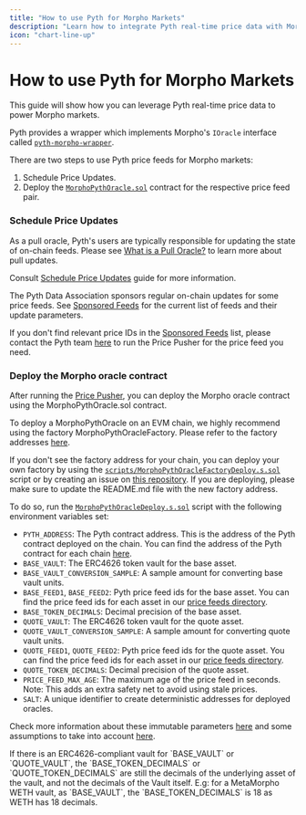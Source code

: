 ```yaml
---
title: "How to use Pyth for Morpho Markets"
description: "Learn how to integrate Pyth real-time price data with Morpho markets using the pyth-morpho-wrapper and oracle contracts."
icon: "chart-line-up"
---
```



# How to use Pyth for Morpho Markets

This guide will show how you can leverage Pyth real-time price data to power Morpho markets.

Pyth provides a wrapper which implements Morpho's `IOracle` interface called [`pyth-morpho-wrapper`](https://github.com/pyth-network/pyth-morpho-wrapper).

There are two steps to use Pyth price feeds for Morpho markets:

1. Schedule Price Updates.
2. Deploy the [`MorphoPythOracle.sol`](https://github.com/pyth-network/pyth-morpho-wrapper/blob/main/src/morpho-pyth/MorphoPythOracle.sol) contract for the respective price feed pair.

<Steps>

### Schedule Price Updates

As a pull oracle, Pyth's users are typically responsible for updating the state of on-chain feeds.
Please see [What is a Pull Oracle?](/price-feeds/pull-updates) to learn more about pull updates.

Consult [Schedule Price Updates](/price-feeds/schedule-price-updates) guide for more information.

The Pyth Data Association sponsors regular on-chain updates for some price feeds.
See [Sponsored Feeds](./sponsored-feeds.mdx) for the current list of feeds and their update parameters.

If you don't find relevant price IDs in the [Sponsored Feeds](./sponsored-feeds.mdx) list, please contact the Pyth team [here](https://tally.so/r/nGz2jj) to run the Price Pusher for the price feed you need.

### Deploy the Morpho oracle contract

After running the [Price Pusher](https://github.com/pyth-network/pyth-crosschain/tree/main/apps/price_pusher), you can deploy the Morpho oracle contract using the MorphoPythOracle.sol contract.

To deploy a MorphoPythOracle on an EVM chain, we highly recommend using the factory MorphoPythOracleFactory. Please refer to the factory addresses [here](https://github.com/pyth-network/pyth-morpho-wrapper?tab=readme-ov-file#factory-addresses).

If you don't see the factory address for your chain, you can deploy your own factory by using the [`scripts/MorphoPythOracleFactoryDeploy.s.sol`](https://github.com/pyth-network/pyth-morpho-wrapper/blob/main/scripts/MorphoPythOracleFactoryDeploy.s.sol) script or by creating an issue on [this repository](https://github.com/pyth-network/pyth-morpho-wrapper).
If you are deploying, please make sure to update the README.md file with the new factory address.

To do so, run the [`MorphoPythOracleDeploy.s.sol`](https://github.com/pyth-network/pyth-morpho-wrapper/blob/main/scripts/MorphoPythOracleDeploy.s.sol) script with the following environment variables set:

- `PYTH_ADDRESS`: The Pyth contract address. This is the address of the Pyth contract deployed on the chain. You can find the address of the Pyth contract for each chain [here](./contract-addresses/evm.md).
- `BASE_VAULT`: The ERC4626 token vault for the base asset.
- `BASE_VAULT_CONVERSION_SAMPLE`: A sample amount for converting base vault units.
- `BASE_FEED1`, `BASE_FEED2`: Pyth price feed ids for the base asset. You can find the price feed ids for each asset in our [price feeds directory](./price-feeds.mdx).
- `BASE_TOKEN_DECIMALS`: Decimal precision of the base asset.
- `QUOTE_VAULT`: The ERC4626 token vault for the quote asset.
- `QUOTE_VAULT_CONVERSION_SAMPLE`: A sample amount for converting quote vault units.
- `QUOTE_FEED1`, `QUOTE_FEED2`: Pyth price feed ids for the quote asset. You can find the price feed ids for each asset in our [price feeds directory](./price-feeds.mdx).
- `QUOTE_TOKEN_DECIMALS`: Decimal precision of the quote asset.
- `PRICE_FEED_MAX_AGE`: The maximum age of the price feed in seconds. Note: This adds an extra safety net to avoid using stale prices.
- `SALT`: A unique identifier to create deterministic addresses for deployed oracles.

Check more information about these immutable parameters [here](https://docs.morpho.org/getting-started/resources/contracts/oracles/#immutables) and some assumptions to take into account [here](https://docs.morpho.org/getting-started/resources/contracts/oracles/#assumptions).

<Callout type="info">
  If there is an ERC4626-compliant vault for `BASE_VAULT` or `QUOTE_VAULT`, the
  `BASE_TOKEN_DECIMALS` or `QUOTE_TOKEN_DECIMALS` are still the decimals of the
  underlying asset of the vault, and not the decimals of the Vault itself. E.g:
  for a MetaMorpho WETH vault, as `BASE_VAULT`, the `BASE_TOKEN_DECIMALS` is 18
  as WETH has 18 decimals.
</Callout>

</Steps>
